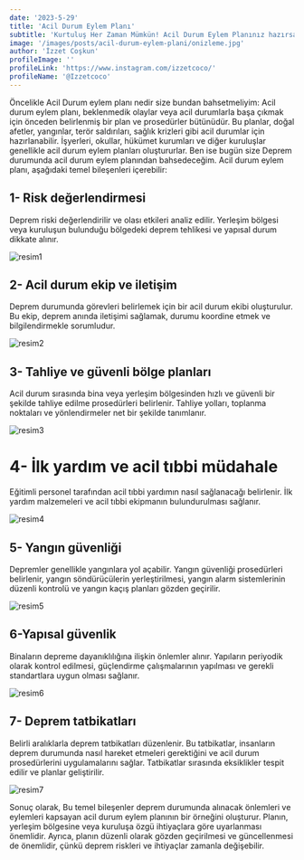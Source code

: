 ---
date: '2023-5-29'
title: 'Acil Durum Eylem Planı'
subtitle: 'Kurtuluş Her Zaman Mümkün! Acil Durum Eylem Planınız hazırsa..'
image: '/images/posts/acil-durum-eylem-plani/onizleme.jpg'
author: 'İzzet Coşkun'
profileImage: ''
profileLink: 'https://www.instagram.com/izzetcoco/'
profileName: '@Izzetcoco'
---

Öncelikle Acil Durum eylem planı nedir size bundan bahsetmeliyim:
Acil durum eylem planı, beklenmedik olaylar veya acil durumlarla başa çıkmak için önceden belirlenmiş bir plan ve prosedürler bütünüdür. Bu planlar, doğal afetler, yangınlar, terör saldırıları, sağlık krizleri gibi acil durumlar için hazırlanabilir. İşyerleri, okullar, hükümet kurumları ve diğer kuruluşlar genellikle acil durum eylem planları oluştururlar.
Ben ise bugün size Deprem durumunda acil durum eylem planından bahsedeceğim.
Acil durum eylem planı, aşağıdaki temel bileşenleri içerebilir:

## 1- Risk değerlendirmesi

Deprem riski değerlendirilir ve olası etkileri analiz edilir. Yerleşim bölgesi veya kuruluşun bulunduğu bölgedeki deprem tehlikesi ve yapısal durum dikkate alınır.

![resim1](/images/posts/acil-durum-eylem-plani/resim1.jpg)

## 2- Acil durum ekip ve iletişim

Deprem durumunda görevleri belirlemek için bir acil durum ekibi oluşturulur. Bu ekip, deprem anında iletişimi sağlamak, durumu koordine etmek ve bilgilendirmekle sorumludur.

![resim2](/images/posts/acil-durum-eylem-plani/resim2.jpg)

## 3- Tahliye ve güvenli bölge planları

Acil durum sırasında bina veya yerleşim bölgesinden hızlı ve güvenli bir şekilde tahliye edilme prosedürleri belirlenir. Tahliye yolları, toplanma noktaları ve yönlendirmeler net bir şekilde tanımlanır.

![resim3](/images/posts/acil-durum-eylem-plani/resim3.jpg)

# 4- İlk yardım ve acil tıbbi müdahale

Eğitimli personel tarafından acil tıbbi yardımın nasıl sağlanacağı belirlenir. İlk yardım malzemeleri ve acil tıbbi ekipmanın bulundurulması sağlanır.

![resim4](/images/posts/acil-durum-eylem-plani/resim4.jpg)

## 5- Yangın güvenliği

Depremler genellikle yangınlara yol açabilir. Yangın güvenliği prosedürleri belirlenir, yangın söndürücülerin yerleştirilmesi, yangın alarm sistemlerinin düzenli kontrolü ve yangın kaçış planları gözden geçirilir.

![resim5](/images/posts/acil-durum-eylem-plani/resim5.jpeg)

## 6-Yapısal güvenlik

Binaların depreme dayanıklılığına ilişkin önlemler alınır. Yapıların periyodik olarak kontrol edilmesi, güçlendirme çalışmalarının yapılması ve gerekli standartlara uygun olması sağlanır.

![resim6](/images/posts/acil-durum-eylem-plani/resim6.jpg)

## 7- Deprem tatbikatları

Belirli aralıklarla deprem tatbikatları düzenlenir. Bu tatbikatlar, insanların deprem durumunda nasıl hareket etmeleri gerektiğini ve acil durum prosedürlerini uygulamalarını sağlar. Tatbikatlar sırasında eksiklikler tespit edilir ve planlar geliştirilir.

![resim7](/images/posts/acil-durum-eylem-plani/resim7.jpg)

Sonuç olarak, Bu temel bileşenler deprem durumunda alınacak önlemleri ve eylemleri kapsayan acil durum eylem planının bir örneğini oluşturur. Planın, yerleşim bölgesine veya kuruluşa özgü ihtiyaçlara göre uyarlanması önemlidir. Ayrıca, planın düzenli olarak gözden geçirilmesi ve güncellenmesi de önemlidir, çünkü deprem riskleri ve ihtiyaçlar zamanla değişebilir.
